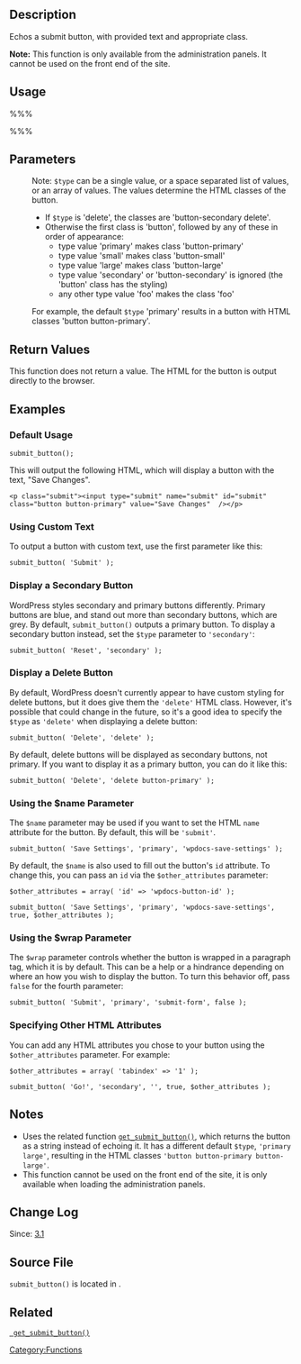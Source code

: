 {{Languages|
{{en|Function_Reference/submit_button}}
{{ja|関数リファレンス/submit_button}}
}}

== Description ==
Echos a submit button, with provided text and appropriate class.

'''Note:''' This function is only available from the administration panels. It cannot be used on the front end of the site.

== Usage ==
%%%<?php submit_button( $text, $type, $name, $wrap, $other_attributes ); ?>%%%

== Parameters ==
{{Parameter|$text|string|The text of the button|optional|Save Changes}}
{{Parameter|$type|string&#124;array|The type of button. Common values: primary, secondary, delete.|optional|primary}}
: Note: <tt>$type</tt> can be a single value, or a space separated list of values, or an array of values. The values determine the HTML classes of the button.
:* If <tt>$type</tt> is 'delete', the classes are 'button-secondary delete'.
:* Otherwise the first class is 'button', followed by any of these in order of appearance:
:** type value 'primary' makes class 'button-primary'
:** type value 'small' makes class 'button-small'
:** type value 'large' makes class 'button-large'
:** type value 'secondary' or 'button-secondary' is ignored (the 'button' class has the styling)
:** any other type value 'foo' makes the class 'foo'
: For example, the default <tt>$type</tt> 'primary' results in a button with HTML classes 'button button-primary'.
{{Parameter|$name|string|The [[wikipedia:HTML|HTML]] name of the submit button. If no id attribute is given in <tt>$other_attributes</tt> below, <tt>$name</tt> will be used as the button's id.|optional|submit}}
{{Parameter|$wrap|boolean|True if the output button should be wrapped in a paragraph tag, false otherwise. Defaults to true|optional|true}}
{{Parameter|$other_attributes|array&#124;string|Other attributes that should be output with the button, mapping attributes to their values, such as<tt> array( 'tabindex' &#61;> '1' )</tt>.|optional|NULL}}

== Return Values ==

This function does not return a value. The HTML for the button is output directly to the browser.

== Examples ==

=== Default Usage ===

 submit_button();

This will output the following HTML, which will display a button with the text, "Save Changes".

<pre>
<p class="submit"><input type="submit" name="submit" id="submit" class="button button-primary" value="Save Changes"  /></p>
</pre>

=== Using Custom Text ===

To output a button with custom text, use the first parameter like this:

 submit_button( 'Submit' );

=== Display a Secondary Button ===

WordPress styles secondary and primary buttons differently. Primary buttons are blue, and stand out more than secondary buttons, which are grey. By default, <tt>submit_button()</tt> outputs a primary button. To display a secondary button instead, set the <tt>$type</tt> parameter to <tt>'secondary'</tt>:

 submit_button( 'Reset', 'secondary' );

=== Display a Delete Button ===

By default, WordPress doesn't currently appear to have custom styling for delete buttons, but it does give them the <tt>'delete'</tt> HTML class. However, it's possible that could change in the future, so it's a good idea to specify the <tt>$type</tt> as <tt>'delete'</tt> when displaying a delete button:

 submit_button( 'Delete', 'delete' );

By default, delete buttons will be displayed as secondary buttons, not primary. If you want to display it as a primary button, you can do it like this:

 submit_button( 'Delete', 'delete button-primary' );

=== Using the $name Parameter ===

The <tt>$name</tt> parameter may be used if you want to set the HTML <tt>name</tt> attribute for the button. By default, this will be <tt>'submit'</tt>.

<pre>
submit_button( 'Save Settings', 'primary', 'wpdocs-save-settings' );
</pre>

By default, the <tt>$name</tt> is also used to fill out the button's <tt>id</tt> attribute. To change this, you can pass an <tt>id</tt> via the <tt>$other_attributes</tt> parameter:

<pre>
$other_attributes = array( 'id' => 'wpdocs-button-id' );

submit_button( 'Save Settings', 'primary', 'wpdocs-save-settings', true, $other_attributes );
</pre>

=== Using the $wrap Parameter ===

The <tt>$wrap</tt> parameter controls whether the button is wrapped in a paragraph tag, which it is by default. This can be a help or a hindrance depending on where an how you wish to display the button. To turn this behavior off, pass <tt>false</tt> for the fourth parameter:

 submit_button( 'Submit', 'primary', 'submit-form', false );

=== Specifying Other HTML Attributes ===

You can add any HTML attributes you chose to your button using the <tt>$other_attributes</tt> parameter. For example:

<pre>
$other_attributes = array( 'tabindex' => '1' );

submit_button( 'Go!', 'secondary', '', true, $other_attributes );
</pre>

== Notes ==

* Uses the related function <tt>[[Function_Reference/get_submit_button|get_submit_button()]]</tt>, which returns the button as a string instead of echoing it. It has a different default <tt>$type</tt>, <tt>'primary large'</tt>, resulting in the HTML classes <tt>'button button-primary button-large'</tt>.
* This function cannot be used on the front end of the site, it is only available when loading the administration panels.

== Change Log ==
Since: [[Version 3.1|3.1]]

== Source File ==
<tt>submit_button()</tt> is located in {{Trac|/wp-admin/includes/template.php}}.

== Related ==

<tt>[[Function_Reference/get_submit_button | get_submit_button()]]</tt>

{{Tag Footer}}

[[Category:Functions]]
